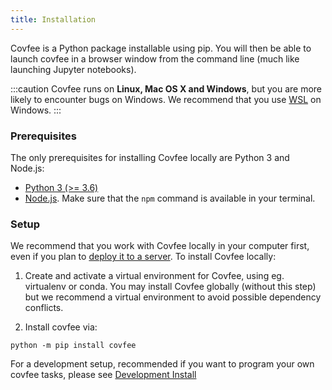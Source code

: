 ```yaml
---
title: Installation
---
```


Covfee is a Python package installable using pip. You will then be able to launch covfee in a browser window from the command line (much like launching Jupyter notebooks). 

:::caution
Covfee runs on **Linux, Mac OS X and Windows**, but you are more likely to encounter bugs on Windows. We recommend that you use [WSL](https://docs.microsoft.com/en-us/windows/wsl/install) on Windows.
:::

### Prerequisites

The only prerequisites for installing Covfee locally are Python 3 and Node.js:

- [Python 3 (>= 3.6)](https://www.python.org/downloads/)
- [Node.js](https://nodejs.org/en/). Make sure that the `npm` command is available in your terminal.

### Setup

We recommend that you work with Covfee locally in your computer first, even if you plan to [deploy it to a server](deployment). To install Covfee locally:

1. Create and activate a virtual environment for Covfee, using eg. virtualenv or conda. You may install Covfee globally (without this step) but we recommend a virtual environment to avoid possible dependency conflicts.

2. Install covfee via:

```
python -m pip install covfee
```

For a development setup, recommended if you want to program your own covfee tasks, please see [Development Install](development)